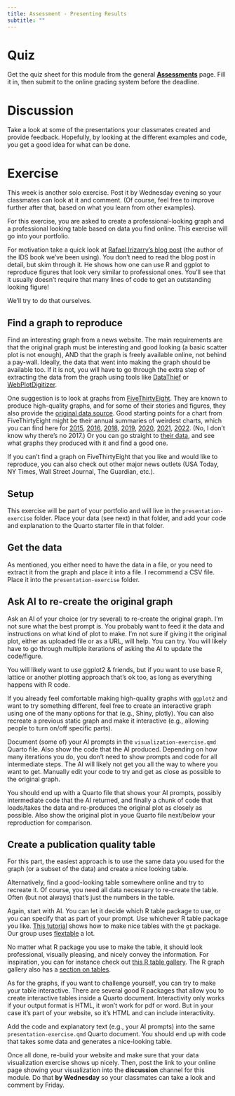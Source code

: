 ```yaml
---
title: Assessment - Presenting Results
subtitle: ""
---
```


# Quiz

Get the quiz sheet for this module from the general [**Assessments**](../../courseinfo/assessments-overview.qmd) page. Fill it in, then submit to the online grading system before the deadline.


# Discussion

Take a look at some of the presentations your classmates created and provide feedback. Hopefully, by looking at the different examples and code, you get a good idea for what can be done.


# Exercise

This week is another solo exercise. Post it by Wednesday evening so your classmates can look at it and comment. (Of course, feel free to improve further after that, based on what you learn from other examples).

For this exercise, you are asked to create a professional-looking graph and a professional looking table based on data you find online. This exercise will go into your portfolio.

For motivation take a quick look at [Rafael Irizarry's blog post](https://simplystatistics.org/posts/2019-08-28-you-can-replicate-almost-any-plot-with-ggplot2/) (the author of the IDS book we've been using). You don't need to read the blog post in detail, but skim through it. He shows how one can use R and ggplot to reproduce figures that look very similar to professional ones. You'll see that it usually doesn't require that many lines of code to get an outstanding looking figure!

We'll try to do that ourselves.


## Find a graph to reproduce

Find an interesting graph from a news website. The main requirements are that the original graph must be interesting and good looking (a basic scatter plot is not enough), AND that the graph is freely available online, not behind a pay-wall. Ideally, the data that went into making the graph should be available too. If it is not, you will have to go through the extra step of extracting the data from the graph using tools like [DataThief](https://datathief.org/) or [WebPlotDigitizer](https://automeris.io/WebPlotDigitizer/).

One suggestion is to look at graphs from [FiveThirtyEight](https://fivethirtyeight.com/). They are known to produce high-quality graphs, and for some of their stories and figures, they also provide the [original data source](https://data.fivethirtyeight.com/). Good starting points for a chart from FiveThirtyEight might be their annual summaries of weirdest charts, which you can find here for
[2015](https://fivethirtyeight.com/features/our-47-weirdest-charts-from-2015/), [2016](https://fivethirtyeight.com/features/the-52-best-and-weirdest-charts-we-made-in-2016/), [2018](https://fivethirtyeight.com/features/the-45-best-and-weirdest-charts-we-made-in-2018/), [2019](https://fivethirtyeight.com/features/the-56-best-and-weirdest-charts-we-made-in-2019/), [2020](https://fivethirtyeight.com/features/the-40-weirdest-and-best-charts-we-made-in-2020/), [2021](https://fivethirtyeight.com/features/our-51-best-and-weirdest-charts-of-2021/), [2022](https://fivethirtyeight.com/features/best-charts-2022/). (No, I don't know why there's no 2017.) Or you can go straight to [their data](https://data.fivethirtyeight.com/), and see what graphs they produced with it and find a good one.

If you can't find a graph on FiveThirtyEight that you like and would like to reproduce, you can also check out other major news outlets (USA Today, NY Times, Wall Street Journal, The Guardian, etc.).


## Setup

This exercise will be part of your portfolio and will live in the `presentation-exercise` folder. Place your data (see next) in that folder, and add your code and explanation to the Quarto starter file in that folder.


## Get the data

As mentioned, you either need to have the data in a file, or you need to extract it from the graph and place it into a file. I recommend a CSV file. Place it into the `presentation-exercise` folder.


## Ask AI to re-create the original graph

Ask an AI of your choice (or try several) to re-create the original graph. I'm not sure what the best prompt is. You probably want to feed it the data and instructions on what kind of plot to make. I'm not sure if giving it the original plot, either as uploaded file or as a URL, will help. You can try. You will likely have to go through multiple iterations of asking the AI to update the code/figure. 

You will likely want to use ggplot2 & friends, but if you want to use base R, lattice or another plotting approach that's ok too, as long as everything happens with R code.

:::note
If you already feel comfortable making high-quality graphs with `ggplot2` and want to try something different, feel free to create an interactive graph using one of the many options for that (e.g., Shiny, plotly). You can also recreate a previous static graph and make it interactive (e.g., allowing people to turn on/off specific parts).
:::

Document (some of) your AI prompts in the `visualization-exercise.qmd` Quarto file. Also show the code that the AI produced. Depending on how many iterations you do, you don't need to show prompts and code for all intermediate steps. The AI will likely not get you all the way to where you want to get. Manually edit your code to try and get as close as possible to the original graph. 

You should end up with a Quarto file that shows your AI prompts, possibly intermediate code that the AI returned, and finally a chunk of code that loads/takes the data and re-produces the original plot as closely as possible. Also show the original plot in youe Quarto file next/below your reproduction for comparison.


## Create a publication quality table

For this part, the easiest approach is to use the same data you used for the graph (or a subset of the data) and create a nice looking table. 

Alternatively, find a good-looking table somewhere online and try to recreate it. Of course, you need all data necessary to re-create the table. Often (but not always) that's just the numbers in the table.

Again, start with AI. You can let it decide which R table package to use, or you can specify that as part of your prompt. Use whichever R table package you like. [This tutorial](https://gt.albert-rapp.de/) shows how to make nice tables with the `gt` package. Our group uses [flextable](https://ardata-fr.github.io/flextable-book/) a lot.

No matter what R package you use to make the table, it should look professional, visually pleasing, and nicely convey the information. For inspiration, you can for instance check out [this R table gallery](https://community.rstudio.com/c/table-gallery/64). The R graph gallery also has a [section on tables](https://r-graph-gallery.com/table.html).

:::note
As for the graphs, if you want to challenge yourself, you can try to make your table interactive. There are several good R packages that allow you to create interactive tables inside a Quarto document. Interactivity only works if your output format is HTML, it won't work for pdf or word. But in your case it's part of your website, so it's HTML and can include interactivity.
:::

Add the code and explanatory text (e.g., your AI prompts) into the same `presentation-exercise.qmd` Quarto document. You should end up with code that takes some data and generates a nice-looking table.

Once all done, re-build your website and make sure that your data visualization exercise shows up nicely. Then, post the link to your online page showing your visualization into the **discussion** channel for this module. Do that **by Wednesday** so your classmates can take a look and comment by Friday.